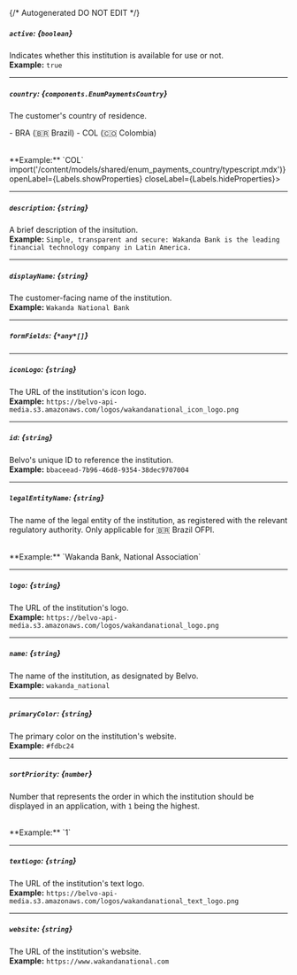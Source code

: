 {/* Autogenerated DO NOT EDIT  */}

##### `active`: *{`boolean`}*
Indicates whether this institution is available for use or not.
<br/>
**Example:** `true`

---
##### `country`: *{`components.EnumPaymentsCountry`}*
The customer's country of residence.


\-  BRA (🇧🇷 Brazil)
\-  COL (🇨🇴 Colombia)

<br/>
**Example:** `COL`
<Collapsible content={() => import('/content/models/shared/enum_payments_country/typescript.mdx')} openLabel={Labels.showProperties} closeLabel={Labels.hideProperties}>
</Collapsible>

---
##### `description`: *{`string`}*
A brief description of the insitution.
<br/>
**Example:** `Simple, transparent and secure: Wakanda Bank is the leading financial technology company in Latin America.`

---
##### `displayName`: *{`string`}*
The customer\-facing name of the institution.
<br/>
**Example:** `Wakanda National Bank`

---
##### `formFields`: *{`*any*[]`}*

---
##### `iconLogo`: *{`string`}*
The URL of the institution's icon logo.
<br/>
**Example:** `https://belvo-api-media.s3.amazonaws.com/logos/wakandanational_icon_logo.png`

---
##### `id`: *{`string`}*
Belvo's unique ID to reference the institution.
<br/>
**Example:** `bbaceead-7b96-46d8-9354-38dec9707004`

---
##### `legalEntityName`: *{`string`}*
The name of the legal entity of the institution, as registered with the relevant regulatory authority. Only applicable for 🇧🇷 Brazil OFPI.

<br/>
**Example:** `Wakanda Bank, National Association`

---
##### `logo`: *{`string`}*
The URL of the institution's logo.
<br/>
**Example:** `https://belvo-api-media.s3.amazonaws.com/logos/wakandanational_logo.png`

---
##### `name`: *{`string`}*
The name of the institution, as designated by Belvo.
<br/>
**Example:** `wakanda_national`

---
##### `primaryColor`: *{`string`}*
The primary color on the institution's website.
<br/>
**Example:** `#fdbc24`

---
##### `sortPriority`: *{`number`}*
Number that represents the order in which the institution should be displayed in an application, with `1` being the highest.

<br/>
**Example:** `1`

---
##### `textLogo`: *{`string`}*
The URL of the institution's text logo.
<br/>
**Example:** `https://belvo-api-media.s3.amazonaws.com/logos/wakandanational_text_logo.png`

---
##### `website`: *{`string`}*
The URL of the institution's website.
<br/>
**Example:** `https://www.wakandanational.com`


